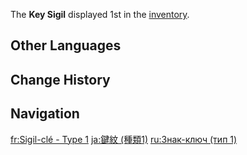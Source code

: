 {{Item Infobox
|id           = 100934
|title        = Key Sigil
|image        = Item Key Sigil Type 1.png
|type         = Consumables
|group        = Key Sigils
|invCategory  = Precious Items
|description  = A sigil passed down through Watatsumi Island and Enkanomiya. Such pictures are used in unlocking, and are thus named "Key Sigils."
|source1      = Found in [[Enkanomiya]] ([https://webstatic-sea.mihoyo.com/app/ys-map-sea/index.html#/map/7?shown_types=320 Locations])
}}
The '''Key Sigil''' displayed 1st in the [[inventory]].

==Other Languages==
{{Other Languages|Transclude=Key Sigil}}

==Change History==
{{Change History|2.4}}

==Navigation==
{{Precious Navbox|Item}}

[[fr:Sigil-clé - Type 1]]
[[ja:鍵紋 (種類1)]]
[[ru:Знак-ключ (тип 1)]]